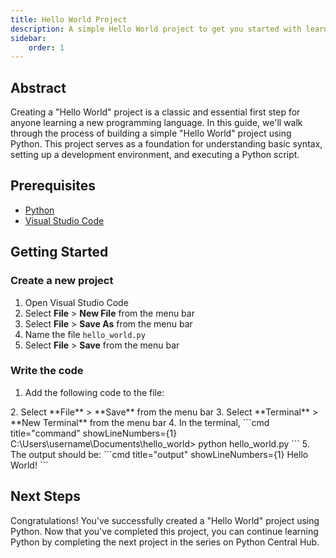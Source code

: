 ```yaml
---
title: Hello World Project
description: A simple Hello World project to get you started with learning from projects.
sidebar: 
    order: 1
---
```



## Abstract
Creating a "Hello World" project is a classic and essential first step for anyone learning a new programming language. In this guide, we'll walk through the process of building a simple "Hello World" project using Python. This project serves as a foundation for understanding basic syntax, setting up a development environment, and executing a Python script.

## Prerequisites
* [Python](https://www.python.org/downloads/)
* [Visual Studio Code](https://code.visualstudio.com/download)

## Getting Started
### Create a new project
1. Open Visual Studio Code
2. Select **File** > **New File** from the menu bar
3. Select **File** > **Save As** from the menu bar
4. Name the file `hello_world.py`
5. Select **File** > **Save** from the menu bar

### Write the code
1. Add the following code to the file:
<FileCode file="projects/beginners/helloworld.py" lang="python" title="Hello World" />
2. Select **File** > **Save** from the menu bar
3. Select **Terminal** > **New Terminal** from the menu bar
4. In the terminal, 
```cmd title="command" showLineNumbers={1}
C:\Users\username\Documents\hello_world> python hello_world.py
```
5. The output should be:
```cmd title="output" showLineNumbers={1}
Hello World!
```

## Next Steps
Congratulations! You've successfully created a "Hello World" project using Python. Now that you've completed this project, you can continue learning Python by completing the next project in the series on Python Central Hub.
